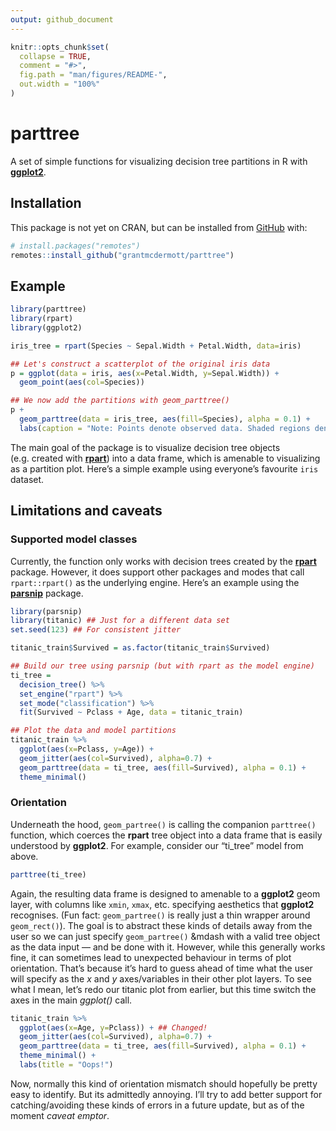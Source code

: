 ```yaml
---
output: github_document
---
```


<!-- README.md is generated from README.Rmd. Please edit that file -->

```r
knitr::opts_chunk$set(
  collapse = TRUE,
  comment = "#>",
  fig.path = "man/figures/README-",
  out.width = "100%"
)
```

# parttree

<!-- badges: start -->
<!-- badges: end -->

A set of simple functions for visualizing decision tree partitions in R with
[**ggplot2**](https://ggplot2.tidyverse.org/).

## Installation

This package is not yet on CRAN, but can be installed from [GitHub](https://github.com/) 
with:

``` r
# install.packages("remotes")
remotes::install_github("grantmcdermott/parttree")
```
## Example

```r
library(parttree)
library(rpart)
library(ggplot2)

iris_tree = rpart(Species ~ Sepal.Width + Petal.Width, data=iris)

## Let's construct a scatterplot of the original iris data
p = ggplot(data = iris, aes(x=Petal.Width, y=Sepal.Width)) +
  geom_point(aes(col=Species))

## We now add the partitions with geom_parttree()
p +  
  geom_parttree(data = iris_tree, aes(fill=Species), alpha = 0.1) +
  labs(caption = "Note: Points denote observed data. Shaded regions denote tree predictions.") 
```

The main goal of the package is to visualize decision tree objects (e.g. created 
with [**rpart**](https://cran.r-project.org/web/packages/rpart/index.html)) into 
a data frame, which is amenable to visualizing as a partition plot. Here's a 
simple example using everyone's favourite `iris` dataset.

## Limitations and caveats

### Supported model classes

Currently, the function only works with decision trees created by the 
[**rpart**](https://cran.r-project.org/web/packages/rpart/index.html) package. 
However, it does support other packages and modes that call `rpart::rpart()` as 
the underlying engine. Here's an example using the 
[**parsnip**](https://tidymodels.github.io/parsnip/) package. 

```r
library(parsnip)
library(titanic) ## Just for a different data set
set.seed(123) ## For consistent jitter

titanic_train$Survived = as.factor(titanic_train$Survived)

## Build our tree using parsnip (but with rpart as the model engine)
ti_tree =
  decision_tree() %>%
  set_engine("rpart") %>%
  set_mode("classification") %>%
  fit(Survived ~ Pclass + Age, data = titanic_train)

## Plot the data and model partitions
titanic_train %>%
  ggplot(aes(x=Pclass, y=Age)) +
  geom_jitter(aes(col=Survived), alpha=0.7) +
  geom_parttree(data = ti_tree, aes(fill=Survived), alpha = 0.1) +
  theme_minimal()
```

### Orientation

Underneath the hood, `geom_partree()` is calling the companion `parttree()` 
function, which coerces the **rpart** tree object into a data frame that is 
easily understood by **ggplot2**. For example, consider our "ti_tree" model from
above.

```r
parttree(ti_tree)
```

Again, the resulting data frame is designed to amenable to a **ggplot2** geom
layer, with columns like `xmin`, `xmax`, etc. specifying aesthetics that 
**ggplot2** recognises. (Fun fact: `geom_partree()` is really just a thin 
wrapper around `geom_rect()`). The goal is to abstract these kinds of details 
away from the user so we can just specify `geom_partree()` &mdash with a valid
tree object as the data input &mdash; and be done with it. However, while this 
generally works fine, it can sometimes lead to unexpected behaviour in terms of 
plot orientation. That's because it's hard to guess ahead of time what the user 
will specify as the *x* and *y* axes/variables in their other plot layers. To 
see what I mean, let's redo our titanic plot from earlier, but this time switch 
the axes in the main *ggplot()* call.

```r
titanic_train %>%
  ggplot(aes(x=Age, y=Pclass)) + ## Changed!
  geom_jitter(aes(col=Survived), alpha=0.7) +
  geom_parttree(data = ti_tree, aes(fill=Survived), alpha = 0.1) +
  theme_minimal() +
  labs(title = "Oops!")
```

Now, normally this kind of orientation mismatch should hopefully be 
pretty easy to identify. But its admittedly annoying. I'll try to add better 
support for catching/avoiding these kinds of errors in a future update, but as 
of the moment *caveat emptor*.
